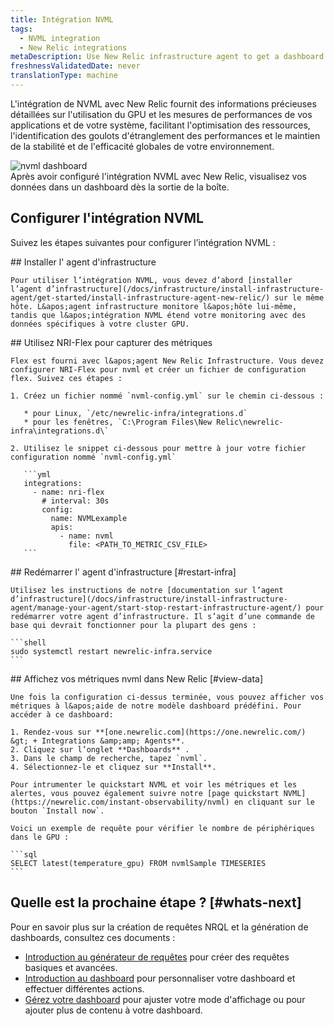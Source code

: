 ```yaml
---
title: Intégration NVML
tags:
  - NVML integration
  - New Relic integrations
metaDescription: Use New Relic infrastructure agent to get a dashboard with nvml metrics.
freshnessValidatedDate: never
translationType: machine
---
```


L&apos;intégration de NVML avec New Relic fournit des informations précieuses détaillées sur l&apos;utilisation du GPU et les mesures de performances de vos applications et de votre système, facilitant l&apos;optimisation des ressources, l&apos;identification des goulots d&apos;étranglement des performances et le maintien de la stabilité et de l&apos;efficacité globales de votre environnement.

<img title="NVML dashboard" alt="nvml dashboard" src="/images/infrastructure_screenshot-full_nvml-dashboard.webp" />

<figcaption>
  Après avoir configuré l&apos;intégration NVML avec New Relic, visualisez vos données dans un dashboard dès la sortie de la boîte.
</figcaption>

## Configurer l&apos;intégration NVML

Suivez les étapes suivantes pour configurer l’intégration NVML :

<Steps>
  <Step>
    ## Installer l&apos; agent d&apos;infrastructure

    Pour utiliser l’intégration NVML, vous devez d’abord [installer l’agent d’infrastructure](/docs/infrastructure/install-infrastructure-agent/get-started/install-infrastructure-agent-new-relic/) sur le même hôte. L&apos;agent infrastructure monitore l&apos;hôte lui-même, tandis que l&apos;intégration NVML étend votre monitoring avec des données spécifiques à votre cluster GPU.
  </Step>

  <Step>
    ## Utilisez NRI-Flex pour capturer des métriques

    Flex est fourni avec l&apos;agent New Relic Infrastructure. Vous devez configurer NRI-Flex pour nvml et créer un fichier de configuration flex. Suivez ces étapes :

    1. Créez un fichier nommé `nvml-config.yml` sur le chemin ci-dessous :

       * pour Linux, `/etc/newrelic-infra/integrations.d`
       * pour les fenêtres, `C:\Program Files\New Relic\newrelic-infra\integrations.d\`

    2. Utilisez le snippet ci-dessous pour mettre à jour votre fichier configuration nommé `nvml-config.yml`

       ```yml
       integrations:
         - name: nri-flex
           # interval: 30s
           config:
             name: NVMLexample
             apis:
               - name: nvml
                 file: <PATH_TO_METRIC_CSV_FILE>
       ```
  </Step>

  <Step>
    ## Redémarrer l&apos; agent d&apos;infrastructure [#restart-infra]

    Utilisez les instructions de notre [documentation sur l’agent d’infrastructure](/docs/infrastructure/install-infrastructure-agent/manage-your-agent/start-stop-restart-infrastructure-agent/) pour redémarrer votre agent d’infrastructure. Il s’agit d’une commande de base qui devrait fonctionner pour la plupart des gens :

    ```shell
    sudo systemctl restart newrelic-infra.service
    ```
  </Step>

  <Step>
    ## Affichez vos métriques nvml dans New Relic [#view-data]

    Une fois la configuration ci-dessus terminée, vous pouvez afficher vos métriques à l&apos;aide de notre modèle dashboard prédéfini. Pour accéder à ce dashboard:

    1. Rendez-vous sur **[one.newrelic.com](https://one.newrelic.com/) &gt; + Integrations &amp;amp; Agents**.
    2. Cliquez sur l’onglet **Dashboards** .
    3. Dans le champ de recherche, tapez `nvml`.
    4. Sélectionnez-le et cliquez sur **Install**.

    Pour intrumenter le quickstart NVML et voir les métriques et les alertes, vous pouvez également suivre notre [page quickstart NVML](https://newrelic.com/instant-observability/nvml) en cliquant sur le bouton `Install now`.

    Voici un exemple de requête pour vérifier le nombre de périphériques dans le GPU :

    ```sql
    SELECT latest(temperature_gpu) FROM nvmlSample TIMESERIES 
    ```
  </Step>
</Steps>

## Quelle est la prochaine étape ? [#whats-next]

Pour en savoir plus sur la création de requêtes NRQL et la génération de dashboards, consultez ces documents :

* [Introduction au générateur de requêtes](/docs/query-your-data/explore-query-data/query-builder/introduction-query-builder) pour créer des requêtes basiques et avancées.
* [Introduction au dashboard](/docs/query-your-data/explore-query-data/dashboards/introduction-dashboards) pour personnaliser votre dashboard et effectuer différentes actions.
* [Gérez votre dashboard](/docs/query-your-data/explore-query-data/dashboards/manage-your-dashboard) pour ajuster votre <InlinePopover type="dashboards" />mode d&apos;affichage ou pour ajouter plus de contenu à votre dashboard.